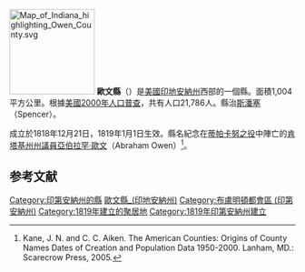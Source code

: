 {{noteTA
|G1=US
}}

{{Otheruses|歐文縣|subject=美國印地安納州的一個縣|other=同名的縣}}
[[File:Map_of_Indiana_highlighting_Owen_County.svg|150px]]
'''歐文縣'''（{{lang-en|Owen County}}）是[[美國|美國]][[印地安納州|印地安納州]]西部的一個縣。面積1,004平方公里。根據[[美國2000年人口普查|美國2000年人口普查]]，共有人口21,786人。縣治[[斯潘塞_(印地安納州)|斯潘塞]]（Spencer）。

成立於1818年12月21日，1819年1月1日生效。縣名紀念在[[蒂帕卡努之役|蒂帕卡努之役]]中陣亡的[[肯塔基州|肯塔基州]][[肯塔基州州議會|州議員]][[亞伯拉罕·歐文|亞伯拉罕·歐文]]（Abraham Owen）<ref>Kane, J. N. and C. C. Aiken. The American Counties: Origins of County Names Dates of Creation and Population Data 1950-2000. Lanham, MD.: Scarecrow Press, 2005.</ref>。

==参考文献==
{{Reflist}}

{{印第安納州}}
{{歐文縣 (印地安納州)}}
{{Authority control}}

{{DEFAULTSORT:Owen County}}
[[Category:印第安納州的縣|Category:印第安納州的縣]]
[[Category:歐文縣_(印地安納州)|]]
[[Category:布盧明頓都會區_(印第安納州)|Category:布盧明頓都會區 (印第安納州)]]
[[Category:1819年建立的聚居地|Category:1819年建立的聚居地]]
[[Category:1819年印第安納州建立|Category:1819年印第安納州建立]]

{{Indiana-geo-stub}}